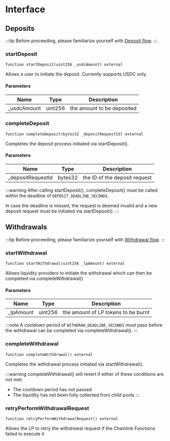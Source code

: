 # Interface

## Deposits

:::tip
Before proceeding, please familiarize yourself with [Deposit flow](/cross-chain-liquidity-infrastructure/architecture#deposit-flow).
:::
### startDeposit

```solidity
function startDeposit(uint256 _usdcAmount) external
```

Allows a user to initiate the deposit. Currently supports USDC only.

#### Parameters

| Name | Type | Description |
| ---- | ---- | ----------- |
| _usdcAmount | uint256 | the amount to be deposited |

### completeDeposit

```solidity
function completeDeposit(bytes32 _depositRequestId) external
```

Completes the deposit process initiated via startDeposit().

#### Parameters

| Name | Type | Description |
| ---- | ---- | ----------- |
| _depositRequestId | bytes32 | the ID of the deposit request |

:::warning
After calling startDeposit(), completeDeposit() must be called within the deadline of `DEPOSIT_DEADLINE_SECONDS`.

In case the deadline is missed, the request is deemed invalid and a new deposit	request must be initiated via startDeposit().
:::


## Withdrawals

:::tip
Before proceeding, please familiarize yourself with [Withdrawal flow](/cross-chain-liquidity-infrastructure/architecture#withdrawal-flow).
:::

### startWithdrawal

```solidity
function startWithdrawal(uint256 _lpAmount) external
```

Allows liquidity providers to initiate the withdrawal which can then be completed via completeWithdrawal()

#### Parameters

| Name | Type | Description |
| ---- | ---- | ----------- |
| _lpAmount | uint256 | the amount of LP tokens to be burnt |

:::note
A cooldown period of `WITHDRAW_DEADLINE_SECONDS` must pass before the withdrawal can be completed via completeWithdrawal().
:::
### completeWithdrawal

```solidity
function completeWithdrawal() external
```

Completes the withdrawal process initiated via startWithdrawal().

:::warning
completeWithdrawal() will revert if either of these conditions are not met:
- The cooldown period has not passed
- The liquidity has not been fully collected from child pools
:::

### retryPerformWithdrawalRequest

```solidity
function retryPerformWithdrawalRequest() external
```

Allows the LP to retry the withdrawal request if the Chainlink Functions failed to execute it
